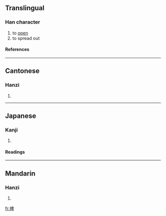 ==Translingual==
===Han character===
{{Han char|rn=64|rad=手|as=08|sn=11|four=5604<sub>0</sub>|canj=手竹田十 (QHWJ)}}
# to [[open]]
# to spread out
====References====
{{Han ref|kx=0435.080|dkj=12200|dj=0784.250|hdz=31899.010|uh=636D|ud=25453|bh=D579|bd=54649}}
----
==Cantonese==
===Hanzi===
{{yue-hanzi|jyut=|y=baai2}}
# {{defn|Cantonese}}
----
==Japanese==
===Kanji===
{{ja-kanji|grade=|rs=手08}}
# {{defn|Japanese}} 
====Readings====
{{ja-readings|on=[[はい]] (hai), [[は]] (ha), [[へい]] (hei)|kun=}}
----
==Mandarin==
===Hanzi===
{{cmn-hanzi|pin=[[bǎi]] ([[bai3]])|wg=pai<sup>3</sup>}}
# {{defn|Mandarin}}

[[fr:捭]]